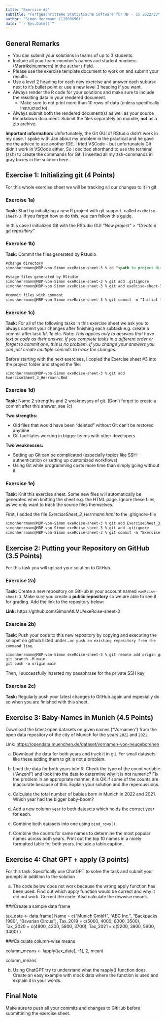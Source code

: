 ```yaml
---
title: "Exercise #3"
subtitle: "Fortgeschrittene Statistische Software für NF - SS 2022/23"
author: "Simon Herrmann (11908690)"
date: "`r Sys.Date()`"
---
```


## General Remarks

-   You can submit your solutions in teams of up to 3 students.
-   Include all your team-member's names and student numbers
    (Martrikelnummern) in the `authors` field.
-   Please use the exercise template document to work on and submit your
    results.
-   Use a level 2 heading for each new exercise and answer each subtask
    next to it's bullet point or use a new level 3 heading if you want.
-   Always render the R code for your solutions and make sure to include
    the resulting data in your rendered document.
    -   Make sure to not print more than 10 rows of data (unless
        specifically instructed to).
-   Always submit both the rendered document(s) as well as your source
    Rmarkdown document. Submit the files separately on moodle, **not**
    as a zip archive.
    
**Important information:** Unfortunately, the Git GUI of RStudio didn't work in my case. I spoke with Jan about my problem in the practical and he gave me the advice to use another IDE. I tried VSCode - but unfortunately Git didn't work in VSCode either. So I decided shorthand to use the terminal (zsh) to create the commands for Git. I inserted all my zsh-commands in gray boxes in the solution here. 

## Exercise 1: Initializing git (4 Points)

For this whole exercise sheet we will be tracking all our changes to it
in git.

### Exercise 1a) 

**Task:** Start by initializing a new R project with git support, called
    `exeRcise-sheet-3`. If you forgot how to do this, you can follow
    this
    [guide](https://malikaihle.github.io/Introduction-RStudio-Git-GitHub/rstudio_project.html).
    
In this case I initialized Git with the RStudio GUI *"New project" > "Create a git repository"*

### Exercise 1b) 

**Task:** Commit the files generated by Rstudio.

````markdown
#change directory
simonherrmann@MBP-von-Simon exeRcise-sheet-3 % cd "<path to project directory>"

#stage files generated by RStudio
simonherrmann@MBP-von-Simon exeRcise-sheet-3 % git add .gitignore
simonherrmann@MBP-von-Simon exeRcise-sheet-3 % git add exeRcise-sheet-3.Rproj

#commit files with comment
simonherrmann@MBP-von-Simon exeRcise-sheet-3 % git commit -m "Initial files generated by R Studio"
````

### Exercise 1c) 

**Task:** For all of the following tasks in this exercise sheet we ask you to
    always commit your changes after finishing each subtask e.g. create
    a commit after task *1d*, *1e* etc. Note: *This applies only to answers that have text or code as their answer. If you complete tasks in a different order or forget to commit one, this is no problem. If you change your answers you can just create multiple commits to track the changes.*
    
Before starting with the next exercises, I copied the Exercise sheet #3 into the project folder and staged the file:

`simonherrmann@MBP-von-Simon exeRcise-sheet-3 % git add ExerciseSheet_3_Herrmann.Rmd` 

### Exercise 1d) 

**Task:** Name 2 strengths and 2 weaknesses of git. (Don't forget to create a
    commit after this answer, see *1c*)

**Two strengths:**

* Old files that would have been "deleted" without Git can't be restored anytime
* Git facilitates working in bigger teams with other developers

**Two weaknesses:**

* Setting up Git can be complicated (especially topics like SSH-authentication or setting up customized workflows)
* Using Git while programming costs more time than simply going without it

### Exercise 1e) 

**Task:** Knit this exercise sheet. Some new files will automatically be
    generated when knitting the sheet e.g. the HTML page. Ignore these
    files, as we only want to track the source files themselves.
    
First, I added the file *ExerciseSheet_3_Herrmann.html* to the .gitignore-file
    
````markdown
simonherrmann@MBP-von-Simon exeRcise-sheet-3 % git add ExerciseSheet_3_Herrmann.Rmd
simonherrmann@MBP-von-Simon exeRcise-sheet-3 % git add .gitignore
simonherrmann@MBP-von-Simon exeRcise-sheet-3 % git commit -m "Exercise 1e"
````

## Exercise 2: Putting your Repository on GitHub (3.5 Points)

For this task you will upload your solution to GitHub.

### Exercise 2a) 

**Task:** Create a new repository on GitHub in your account named
    `exeRcise-sheet-3`. Make sure you create a **public repository** so
    we are able to see it for grading. Add the link to the repository
    below:
    
**Link:** https://github.com/SimonAtLMU/exeRcise-sheet-3

### Exercise 2b) 

**Task:** Push your code to this new repository by copying and executing the
    snippet on github listed under
    `…or push an existing repository from the command line`.
    
````markdown
simonherrmann@MBP-von-Simon exeRcise-sheet-3 % git remote add origin git@github.com:SimonAtLMU/exeRcise-sheet-3.git
git branch -M main
git push -u origin main
````

Then, I successfully inserted my passphrase for the private SSH key

### Exercise 2c) 

**Task:** Regularly push your latest changes to GitHub again and especially do
    so when you are finished with this sheet.
    

## Exercise 3: Baby-Names in Munich (4.5 Points)

Download the latest open datasets on given names ("Vornamen") from the
open data repository of the city of Munich for the years `2022` and
`2021`.

Link: <https://opendata.muenchen.de/dataset/vornamen-von-neugeborenen>

a)  Download the data for both years and track it in git. For small
    datasets like these adding them to git is not a problem.

b)  Load the data for both years into R. Check the type of the count
    variable ("Anzahl") and look into the data to determine why it is
    not numeric? Fix the problem in an appropriate manner, it is OK if
    some of the counts are inaccurate because of this. Explain your
    solution and the repercussions.

c)  Calculate the total number of babies born in Munich in 2022
    and 2021. Which year had the bigger baby-boom?

d)  Add a new column `year` to both datasets which holds the correct
    year for each.

e)  Combine both datasets into one using `bind_rows()`.

f)  Combine the counts for same names to determine the most popular
    names across both years. Print out the top 10 names in a nicely
    formatted table for both years. Include a table caption.

## Exercise 4: Chat GPT + apply (3 points)

For this task: Specifically use ChatGPT to solve the task and submit
your prompts in addition to the solution

a)  The code below does not work because the wrong apply function has
    been used. Find out which apply function would be correct and why it
    did not work. Correct the code. Also calculate the rowwise means.

###Create a sample data frame

tax_data \<- data.frame( Name = c("Munich GmbH", "ABC Inc.", "Backpacks
1980", "Bavarian Circus"), Tax_2019 = c(5000, 4000, 6000, 3500),
Tax_2020 = c(4800, 4200, 5800, 3700), Tax_2021 = c(5200, 3800, 5900,
3400) )

###Calculate column-wise means

column_means \<- lapply(tax_data\[, -1\], 2, mean)

column_means

b)  Using ChatGPT try to understand what the rapply() function does.
    Create an easy example with mock data where the function is used and
    explain it in your words.

## Final Note

Make sure to push all your commits and changes to GitHub before
submittining the exercise sheet.
